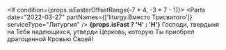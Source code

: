 <If condition={props.isEasterOffsetRange(-7 * 4, -3 * 7 - 1)}>
    <Then>
        <Parts date="2022-03-27" partNames={['liturgy.Вместо Трисвятого']} serviceType="Литургия" />
    </Then>
    <Else>
        **{props.isFast ? 'Ч' : 'Н'}** Господи, твердыня на Тебя надеющихся, утверди Церковь, которую Ты приобрел
        драгоценной Кровью Своей!
    </Else>
</If>

